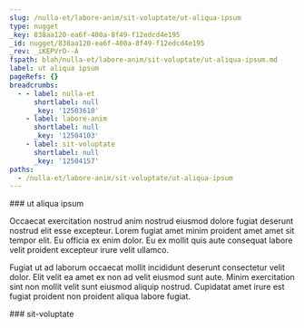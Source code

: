 ```yaml
---
slug: /nulla-et/labore-anim/sit-voluptate/ut-aliqua-ipsum
type: nugget
_key: 838aa120-ea6f-400a-8f49-f12edcd4e195
_id: nugget/838aa120-ea6f-400a-8f49-f12edcd4e195
_rev: _iKEPVrO--A
fspath: blah/nulla-et/labore-anim/sit-voluptate/ut-aliqua-ipsum.md
label: ut aliqua ipsum
pageRefs: {}
breadcrumbs:
  - - label: nulla-et
      shortlabel: null
      _key: '12503610'
    - label: labore-anim
      shortlabel: null
      _key: '12504103'
    - label: sit-voluptate
      shortlabel: null
      _key: '12504157'
paths:
  - /nulla-et/labore-anim/sit-voluptate/ut-aliqua-ipsum
---
```


<NuggetArea>
<Nugget slug="/nulla-et/labore-anim/sit-voluptate/ut-aliqua-ipsum" type="nugget" _key="838aa120-ea6f-400a-8f49-f12edcd4e195" _id="nugget/838aa120-ea6f-400a-8f49-f12edcd4e195" _rev="_iKEPVrO--A" fspath="blah/nulla-et/labore-anim/sit-voluptate/ut-aliqua-ipsum.md" label="ut aliqua ipsum" paths="/nulla-et/labore-anim/sit-voluptate/ut-aliqua-ipsum">
<NuggetBody>
### ut aliqua ipsum

Occaecat exercitation nostrud anim nostrud eiusmod dolore fugiat deserunt nostrud elit esse excepteur. Lorem fugiat amet minim proident amet amet sit tempor elit. Eu officia ex enim dolor. Eu ex mollit quis aute consequat labore velit proident excepteur irure velit ullamco.

Fugiat ut ad laborum occaecat mollit incididunt deserunt consectetur velit dolor. Elit velit ea amet ex non ad velit eiusmod sunt aute. Minim exercitation sint non mollit velit sunt eiusmod aliquip nostrud. Cupidatat amet irure est fugiat proident non proident aliqua labore fugiat.

</NuggetBody>
<Breadcrumbs>
<Crumbs>
<Crumb _key="12503610" label="nulla-et" /><Crumb _key="12504103" label="labore-anim" /><Crumb _key="12504157" label="sit-voluptate" />
</Crumbs>
</Breadcrumbs>
</Nugget>

<NuggetsInbound>
</NuggetsInbound>
<NuggetsOutbound>
</NuggetsOutbound>
</NuggetArea>
<PassagesInbound>
<Passage direction="inbound" type="passage" _key="12504157" _id="passage/12504157" _rev="_iKEPVrG--A" label="sit-voluptate" passage="sit-voluptate" fspath="blah/nulla-et/labore-anim/sit-voluptate" paths="/nulla-et/labore-anim/sit-voluptate" slug="/nulla-et/labore-anim/sit-voluptate">
<NuggetBody>
### sit-voluptate

</NuggetBody>
<Breadcrumbs>
<Crumbs>
<Crumb _key="12503610" label="nulla-et" /><Crumb _key="12504103" label="labore-anim" />
</Crumbs>
</Breadcrumbs>
</Passage>

</PassagesInbound>
<PassagesOutbound>
</PassagesOutbound>